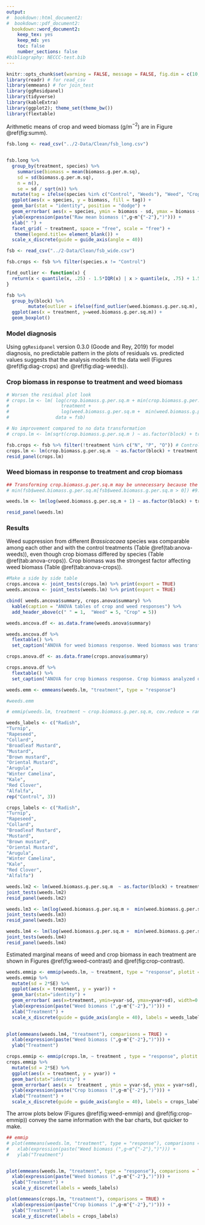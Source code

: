 ```yaml
---
output: 
#  bookdown::html_document2: 
#  bookdown::pdf_document2:
  bookdown::word_document2:
    keep_tex: yes
    keep_md: yes
    toc: false
    number_sections: false
#bibliography: NECCC-test.bib
---
```


```r
knitr::opts_chunk$set(warning = FALSE, message = FALSE, fig.dim = c(10, 6), fig.fullwidth=TRUE)
library(readr) # for read_csv
library(emmeans) # for join_test
library(ggResidpanel)
library(tidyverse)
library(kableExtra)
library(ggplot2); theme_set(theme_bw())
library(flextable)
```

Arithmetic means of crop and weed biomass (g/m$^{-2}$) are in Figure \@ref(fig:summ).  

```r
fsb.long <- read_csv("../2-Data/Clean/fsb_long.csv")


fsb.long %>% 
  group_by(treatment, species) %>%
    summarise(biomass = mean(biomass.g.per.m.sq),
    sd = sd(biomass.g.per.m.sq),
    n = n(),
    se = sd / sqrt(n)) %>%
  mutate(tag = ifelse(species %in% c("Control", "Weeds"), "Weed", "Crop")) %>% 
  ggplot(aes(x = species, y = biomass, fill = tag)) +
  geom_bar(stat = "identity", position = "dodge") + 
  geom_errorbar( aes(x = species, ymin = biomass - sd, ymax = biomass + sd), width=0.4, colour="black", alpha=0.9, size=1) + 
  ylab(expression(paste("Raw mean biomass (",g~m^{"-2"},")"))) +
  xlab(" ") + 
  facet_grid( ~ treatment, space = "free", scale = "free") + 
   theme(legend.title= element_blank()) + 
  scale_x_discrete(guide = guide_axis(angle = 40)) 
```


```r
fsb <- read_csv("../2-Data/Clean/fsb_wide.csv")
```

```r
fsb.crops <- fsb %>% filter(species.x != "Control")

find_outlier <- function(x) {
  return(x < quantile(x, .25) - 1.5*IQR(x) | x > quantile(x, .75) + 1.5*IQR(x))
}

fsb %>%
  group_by(block) %>% 
        mutate(outlier = ifelse(find_outlier(weed.biomass.g.per.sq.m), block.f, NA)) %>%
  ggplot(aes(x = treatment, y=weed.biomass.g.per.sq.m)) +
  geom_boxplot() 
```


### Model diagnosis 

Using `ggResidpanel` version 0.3.0 (Goode and Rey, 2019) for model diagnosis, no predictable pattern in the plots of residuals vs. predicted values suggests that the analysis models fit the data well (Figures \@ref(fig:diag-crops) and \@ref(fig:diag-weeds)).   


### Crop biomass in response to treatment and weed biomass 


```r
# Worsen the residual plot look
# crops.lm <- lm( log(crop.biomass.g.per.sq.m + min(crop.biomass.g.per.sq.m[crop.biomass.g.per.sq.m > 0]))  ~ as.factor(block) + 
#                   treatment +
#                   log(weed.biomass.g.per.sq.m +  min(weed.biomass.g.per.sq.m[weed.biomass.g.per.sq.m  > 0])),
#                 data = fsb)

# No improvement compared to no data transformation 
# crops.lm <- lm(sqrt(crop.biomass.g.per.sq.m ) ~ as.factor(block) + treatment + weed.biomass.g.per.sq.m, data = fsb)
```

```r
fsb.crops <- fsb %>% filter(!treatment %in% c("N", "P", "O")) # Control treatments had no crop
crops.lm <- lm(crop.biomass.g.per.sq.m  ~ as.factor(block) + treatment + weed.biomass.g.per.sq.m, data = fsb.crops)
resid_panel(crops.lm)
```

### Weed biomass in response to treatment and crop biomass 
```r

## Transforming crop.biomass.g.per.sq.m may be unnecessary because the Control treatment was mean to be zero for crop biomass 
# min(fsb$weed.biomass.g.per.sq.m[fsb$weed.biomass.g.per.sq.m > 0]) #9.24

weeds.lm <- lm(log(weed.biomass.g.per.sq.m + 1) ~ as.factor(block) + treatment + crop.biomass.g.per.sq.m, data = fsb)

resid_panel(weeds.lm)

```

### Results  

Weed suppression from different *Brassicacaea* species was comparable among each other and with the control treatments (Table \@ref(tab:anova-weeds)), even though crop biomass differed by species (Table \@ref(tab:anova-crops)). Crop biomass was the strongest factor affecting weed biomass  (Table \@ref(tab:anova-crops)).

```r
#Make a side by side table 
crops.ancova <- joint_tests(crops.lm) %>% print(export = TRUE)
weeds.ancova <- joint_tests(weeds.lm) %>% print(export = TRUE)
```

```r
cbind( weeds.ancova$summary, crops.anova$summary) %>%
  kable(caption = "ANOVA tables of crop and weed responses") %>%
  add_header_above(c(" " = 1,  "Weed" = 5, "Crop" = 5))
```

```r
weeds.ancova.df <- as.data.frame(weeds.anova$summary)

weeds.ancova.df %>%
  flextable() %>%
  set_caption("ANOVA for weed biomass response. Weed biomass was transformed with ln(x + 1) to maintain data normality.")
```

```r
crops.anova.df <- as.data.frame(crops.anova$summary)

crops.anova.df %>%
  flextable() %>%
  set_caption("ANOVA for crop biomass response. Crop biomass analyzed on the original scale.")
```



```r
weeds.emm <- emmeans(weeds.lm, "treatment", type = "response")

#weeds.emm 

# emmip(weeds.lm, treatment ~ crop.biomass.g.per.sq.m, cov.reduce = range)

weeds_labels <- c("Radish",
"Turnip",
"Rapeseed",
"Collard", 
"Broadleaf Mustard",
"Mustard",
"Brown mustard", 
"Oriental Mustard",
"Arugula",
"Winter Camelina",
"Kale",
"Red Clover",
"Alfalfa", 
rep("Control", 3))

crops_labels <- c("Radish",
"Turnip",
"Rapeseed",
"Collard", 
"Broadleaf Mustard",
"Mustard",
"Brown mustard", 
"Oriental Mustard",
"Arugula",
"Winter Camelina",
"Kale",
"Red Clover",
"Alfalfa")
```

```r
weeds.lm2 <- lm(weed.biomass.g.per.sq.m  ~ as.factor(block) + treatment + crop.biomass.g.per.sq.m, data = fsb)
joint_tests(weeds.lm2)
resid_panel(weeds.lm2)
```

```r
weeds.lm3 <- lm(log(weed.biomass.g.per.sq.m +  min(weed.biomass.g.per.sq.m[weed.biomass.g.per.sq.m > 0]))  ~ as.factor(block) +  crop.biomass.g.per.sq.m, data = fsb)
joint_tests(weeds.lm3)
resid_panel(weeds.lm3)
```

```r
weeds.lm4 <- lm(log(weed.biomass.g.per.sq.m +  min(weed.biomass.g.per.sq.m[weed.biomass.g.per.sq.m > 0]))  ~ as.factor(block) +  treatment, data = fsb)
joint_tests(weeds.lm4)
resid_panel(weeds.lm4)
```

Estimated marginal means of weed and crop biomass in each treatment are shown in Figures \@ref(fig:weed-contrast) and \@ref(fig:crop-contrast).    


```r

weeds.emmip <- emmip(weeds.lm, ~ treatment, type = "response", plotit = FALSE)
weeds.emmip %>% 
  mutate(sd = 2*SE) %>%
  ggplot(aes(x = treatment, y = yvar)) +
  geom_bar(stat="identity") + 
  geom_errorbar( aes(x=treatment, ymin=yvar-sd, ymax=yvar+sd), width=0.4, colour="orange", alpha=0.9, size=1.3) + 
  ylab(expression(paste("Weed biomass (",g~m^{"-2"},")"))) +
  xlab("Treatment") + 
  scale_x_discrete(guide = guide_axis(angle = 40), labels = weeds_labels)
  
```


```r
plot(emmeans(weeds.lm4, "treatment"), comparisons = TRUE) + 
  xlab(expression(paste("Weed biomass (",g~m^{"-2"},")"))) +
  ylab("Treatment")
```

```r
crops.emmip <- emmip(crops.lm, ~ treatment , type = "response", plotit = FALSE)
crops.emmip %>% 
  mutate(sd = 2*SE) %>%
  ggplot(aes(x = treatment, y = yvar)) +
  geom_bar(stat="identity") + 
  geom_errorbar( aes(x =  treatment , ymin = yvar-sd, ymax = yvar+sd), width=0.4, colour="orange", alpha=0.9, size=1.3) + 
  ylab(expression(paste("Crop biomass (",g~m^{"-2"},")"))) +
  xlab("Treatment") + 
  scale_x_discrete(guide = guide_axis(angle = 40), labels = crops_labels)
```

The arrow plots below (Figures \@ref(fig:weed-emmip) and \@ref(fig:crop-emmip)) convey the same information with the bar charts, but quicker to make. 

```r
## emmip
# plot(emmeans(weeds.lm, "treatment", type = "response"), comparisons = TRUE) + 
#   xlab(expression(paste("Weed biomass (",g~m^{"-2"},")"))) +
#   ylab("Treatment")


plot(emmeans(weeds.lm, "treatment", type = "response"), comparisons = TRUE) + 
  xlab(expression(paste("Weed biomass (",g~m^{"-2"},")"))) +
  ylab("Treatment") + 
  scale_y_discrete(labels = weeds_labels)
```

```r
plot(emmeans(crops.lm, "treatment"), comparisons = TRUE) + 
  xlab(expression(paste("Crop biomass (",g~m^{"-2"},")"))) +
  ylab("Treatment") + 
  scale_y_discrete(labels = crops_labels)
```